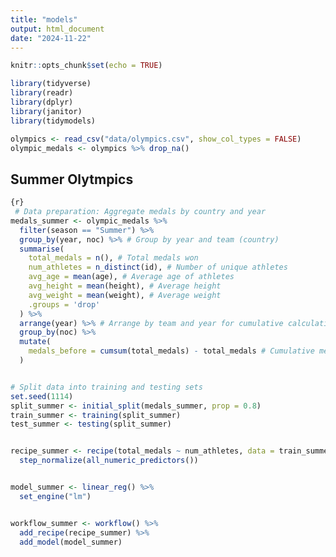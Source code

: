 ```yaml
---
title: "models"
output: html_document
date: "2024-11-22"
---
```


```r
knitr::opts_chunk$set(echo = TRUE)
```



```r
library(tidyverse)
library(readr)
library(dplyr)
library(janitor)
library(tidymodels)

```



```r
olympics <- read_csv("data/olympics.csv", show_col_types = FALSE)
olympic_medals <- olympics %>% drop_na()
```


## Summer Olytmpics

```r
{r}
 # Data preparation: Aggregate medals by country and year
medals_summer <- olympic_medals %>%
  filter(season == "Summer") %>%
  group_by(year, noc) %>% # Group by year and team (country)
  summarise(
    total_medals = n(), # Total medals won
    num_athletes = n_distinct(id), # Number of unique athletes
    avg_age = mean(age), # Average age of athletes
    avg_height = mean(height), # Average height
    avg_weight = mean(weight), # Average weight
    .groups = 'drop'
  ) %>%
  arrange(year) %>% # Arrange by team and year for cumulative calculation
  group_by(noc) %>%
  mutate(
    medals_before = cumsum(total_medals) - total_medals # Cumulative medals before the current year
  )


# Split data into training and testing sets
set.seed(1114)
split_summer <- initial_split(medals_summer, prop = 0.8)
train_summer <- training(split_summer)
test_summer <- testing(split_summer)


recipe_summer <- recipe(total_medals ~ num_athletes, data = train_summer) %>%
  step_normalize(all_numeric_predictors())


model_summer <- linear_reg() %>%
  set_engine("lm")


workflow_summer <- workflow() %>%
  add_recipe(recipe_summer) %>%
  add_model(model_summer)

```




